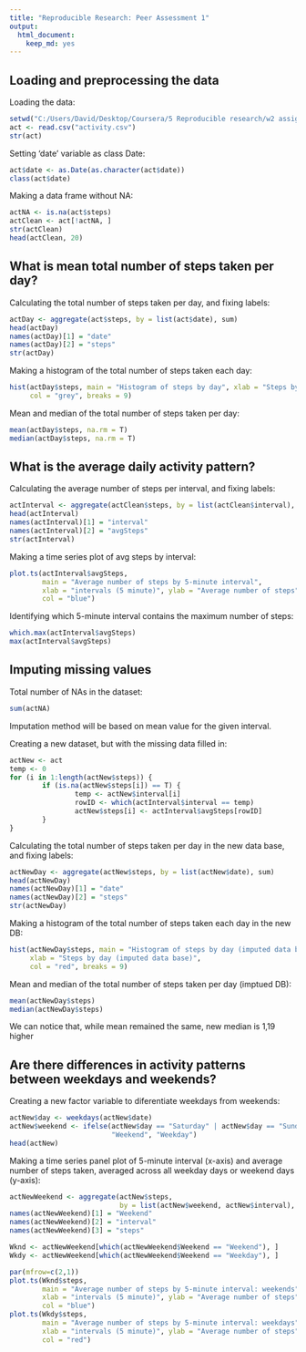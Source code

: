 ```yaml
---
title: "Reproducible Research: Peer Assessment 1"
output: 
  html_document:
    keep_md: yes
---
```



## Loading and preprocessing the data


Loading the data:
```r
setwd("C:/Users/David/Desktop/Coursera/5 Reproducible research/w2 assignment")
act <- read.csv("activity.csv")
str(act)
```

Setting 'date' variable as class Date:
```r
act$date <- as.Date(as.character(act$date))
class(act$date)
```

Making a data frame without NA:
```r
actNA <- is.na(act$steps)
actClean <- act[!actNA, ]
str(actClean)
head(actClean, 20)
```


## What is mean total number of steps taken per day?


Calculating the total number of steps taken per day, and fixing labels:
```r
actDay <- aggregate(act$steps, by = list(act$date), sum)
head(actDay)
names(actDay)[1] = "date"
names(actDay)[2] = "steps"
str(actDay)
```

Making a histogram of the total number of steps taken each day:
```r
hist(actDay$steps, main = "Histogram of steps by day", xlab = "Steps by day",
     col = "grey", breaks = 9)
```

Mean and median of the total number of steps taken per day:
```r
mean(actDay$steps, na.rm = T)
median(actDay$steps, na.rm = T)
```


## What is the average daily activity pattern?


Calculating the average number of steps per interval, and fixing labels:
```r
actInterval <- aggregate(actClean$steps, by = list(actClean$interval), mean)
head(actInterval)
names(actInterval)[1] = "interval"
names(actInterval)[2] = "avgSteps"
str(actInterval)
```

Making a time series plot of avg steps by interval:
```r
plot.ts(actInterval$avgSteps,
        main = "Average number of steps by 5-minute interval",
        xlab = "intervals (5 minute)", ylab = "Average number of steps",
        col = "blue")
```

Identifying which 5-minute interval contains the maximum number of steps:
```r
which.max(actInterval$avgSteps)
max(actInterval$avgSteps)
```


## Imputing missing values


Total number of NAs in the dataset:
```r
sum(actNA)
```

Imputation method will be based on mean value for the given interval.

Creating a new dataset, but with the missing data filled in:
```r
actNew <- act
temp <- 0
for (i in 1:length(actNew$steps)) {
        if (is.na(actNew$steps[i]) == T) {
                temp <- actNew$interval[i]
                rowID <- which(actInterval$interval == temp)
                actNew$steps[i] <- actInterval$avgSteps[rowID]
        }
}
```

Calculating the total number of steps taken per day in the new data base, and fixing labels:
```r
actNewDay <- aggregate(actNew$steps, by = list(actNew$date), sum)
head(actNewDay)
names(actNewDay)[1] = "date"
names(actNewDay)[2] = "steps"
str(actNewDay)
```

Making a histogram of the total number of steps taken each day in the new DB:
```r
hist(actNewDay$steps, main = "Histogram of steps by day (imputed data base)",
     xlab = "Steps by day (imputed data base)",
     col = "red", breaks = 9)
```

Mean and median of the total number of steps taken per day (imptued DB):
```r
mean(actNewDay$steps)
median(actNewDay$steps)
```
We can notice that, while mean remained the same, new median is 1,19 higher


## Are there differences in activity patterns between weekdays and weekends?


Creating a new factor variable to diferentiate weekdays from weekends:
```r
actNew$day <- weekdays(actNew$date)
actNew$weekend <- ifelse(actNew$day == "Saturday" | actNew$day == "Sunday",
                         "Weekend", "Weekday")
head(actNew)
```

Making a time series panel plot of 5-minute interval (x-axis) and average number
of steps taken, averaged across all weekday days or weekend days (y-axis):
```r
actNewWeekend <- aggregate(actNew$steps,
                           by = list(actNew$weekend, actNew$interval), mean)
names(actNewWeekend)[1] = "Weekend"
names(actNewWeekend)[2] = "interval"
names(actNewWeekend)[3] = "steps"

Wknd <- actNewWeekend[which(actNewWeekend$Weekend == "Weekend"), ]
Wkdy <- actNewWeekend[which(actNewWeekend$Weekend == "Weekday"), ]

par(mfrow=c(2,1))
plot.ts(Wknd$steps,
        main = "Average number of steps by 5-minute interval: weekends",
        xlab = "intervals (5 minute)", ylab = "Average number of steps",
        col = "blue")
plot.ts(Wkdy$steps,
        main = "Average number of steps by 5-minute interval: weekdays",
        xlab = "intervals (5 minute)", ylab = "Average number of steps",
        col = "red")
```

